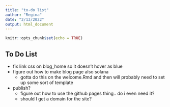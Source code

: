 ```yaml
---
title: "to-do list"
author: "Regina"
date: "2/13/2022"
output: html_document
---
```


```r
knitr::opts_chunk$set(echo = TRUE)
```

## To Do List

- fix link css on blog_home so it doesn't hover as blue
- figure out how to make blog page also solana
  - gotta do this on the welcome.Rmd and then will probably need to set up some sort of template
- publish? 
  - figure out how to use the github pages thing.. do i even need it?
  - should I get a domain for the site?